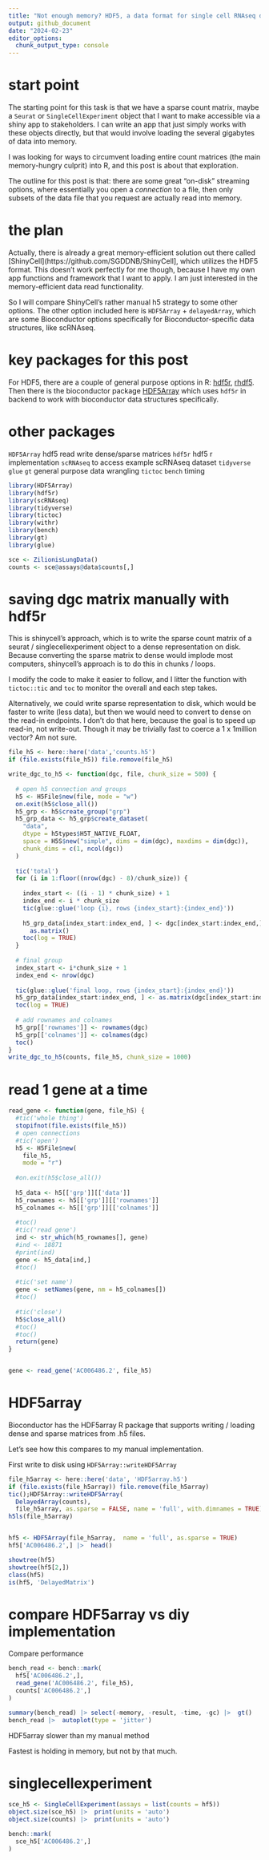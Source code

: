 ```yaml
---
title: "Not enough memory? HDF5, a data format for single cell RNAseq data"
output: github_document
date: "2024-02-23"
editor_options: 
  chunk_output_type: console
---
```


# start point

The starting point for this task is that we have a sparse count matrix, maybe a `Seurat` or `SingleCellExperiment` object that I want to make accessible via a shiny app to stakeholders. I can write an app that just simply works with these objects directly, but that would involve loading the several gigabytes of data into memory.

I was looking for ways to circumvent loading entire count matrices (the main memory-hungry culprit) into R, and this post is about that exploration.

The outline for this post is that: there are some great "on-disk" streaming options, where essentially you open a *connection* to a file, then only subsets of the data file that you request are actually read into memory. 

# the plan

Actually, there is already a great memory-efficient solution out there called [ShinyCell](https://github.com/SGDDNB/ShinyCell], which utilizes the HDF5 format. This doesn't work perfectly for me though, because I have my own app functions and framework that I want to apply. I am just interested in the memory-efficient data read functionality.

So I will compare ShinyCell's rather manual h5 strategy to some other options. The other option included here is `HDF5Array` + `delayedArray`, which are some Bioconductor options specifically for Bioconductor-specific data structures, like scRNAseq.

# key packages for this post

For HDF5, there are a couple of general purpose options in R: [hdf5r](https://cran.r-project.org/web/packages/hdf5r/index.html), [rhdf5](https://bioconductor.org/packages/release/bioc/html/rhdf5.html). Then there is the bioconductor package [HDF5Array](https://bioconductor.org/packages/release/bioc/html/HDF5Array.html) which uses `hdf5r` in backend to work with bioconductor data structures specifically.

# other packages

`HDF5Array` hdf5 read write dense/sparse matrices
`hdf5r` hdf5 r implementation
`scRNAseq` to access example scRNAseq dataset
`tidyverse` `glue` `gt` general purpose data wrangling
`tictoc` `bench` timing

```r
library(HDF5Array)
library(hdf5r)
library(scRNAseq)
library(tidyverse)
library(tictoc)
library(withr)
library(bench)
library(gt)
library(glue)
```

```r
sce <- ZilionisLungData()
counts <- sce@assays@data$counts[,]
```

# saving dgc matrix manually with hdf5r

This is shinycell's approach, which is to write the sparse count matrix of a seurat / singlecellexperiment object to a dense representation on disk. Because converting the sparse matrix to dense would implode most computers, shinycell's approach is to do this in chunks / loops. 

I modify the code to make it easier to follow, and I litter the function with `tictoc::tic` and `toc` to monitor the overall and each step takes.

Alternatively, we could write sparse representation to disk, which would be faster to write (less data), but then we would need to convert to dense on the read-in endpoints. I don't do that here, because the goal is to speed up read-in, not write-out. Though it may be trivially fast to coerce a 1 x 1million vector? Am not sure.


```r
file_h5 <- here::here('data','counts.h5')
if (file.exists(file_h5)) file.remove(file_h5)

write_dgc_to_h5 <- function(dgc, file, chunk_size = 500) {
  
  # open h5 connection and groups
  h5 <- H5File$new(file, mode = "w")
  on.exit(h5$close_all())
  h5_grp <- h5$create_group("grp")
  h5_grp_data <- h5_grp$create_dataset(
    "data",  
    dtype = h5types$H5T_NATIVE_FLOAT,
    space = H5S$new("simple", dims = dim(dgc), maxdims = dim(dgc)),
    chunk_dims = c(1, ncol(dgc))
  )
  
  tic('total')
  for (i in 1:floor((nrow(dgc) - 8)/chunk_size)) {
    
    index_start <- ((i - 1) * chunk_size) + 1
    index_end <- i * chunk_size
    tic(glue::glue('loop {i}, rows {index_start}:{index_end}'))
    
    h5_grp_data[index_start:index_end, ] <- dgc[index_start:index_end,] |> 
      as.matrix()
    toc(log = TRUE)
  }
  
  # final group
  index_start <- i*chunk_size + 1
  index_end <- nrow(dgc)
  
  tic(glue::glue('final loop, rows {index_start}:{index_end}'))
  h5_grp_data[index_start:index_end, ] <- as.matrix(dgc[index_start:index_end, ])
  toc(log = TRUE)
  
  # add rownames and colnames
  h5_grp[['rownames']] <- rownames(dgc)
  h5_grp[['colnames']] <- colnames(dgc)
  toc()
}
write_dgc_to_h5(counts, file_h5, chunk_size = 1000)
```

# read 1 gene at a time

```r
read_gene <- function(gene, file_h5) {
  #tic('whole thing')
  stopifnot(file.exists(file_h5))
  # open connections
  #tic('open')
  h5 <- H5File$new(
    file_h5, 
    mode = "r")
  
  #on.exit(h5$close_all())
  
  h5_data <- h5[['grp']][['data']]
  h5_rownames <- h5[['grp']][['rownames']]
  h5_colnames <- h5[['grp']][['colnames']]
  
  #toc()
  #tic('read gene')
  ind <- str_which(h5_rownames[], gene)
  #ind <- 18871
  #print(ind)
  gene <- h5_data[ind,]
  #toc()
  
  #tic('set name')
  gene <- setNames(gene, nm = h5_colnames[])
  #toc()
  
  #tic('close')
  h5$close_all()
  #toc()
  #toc()
  return(gene) 
}


gene <- read_gene('AC006486.2', file_h5)
```

# HDF5array

Bioconductor has the HDF5array R package that supports writing / loading dense and sparse matrices from .h5 files.

Let's see how this compares to my manual implementation.

First write to disk using `HDF5Array::writeHDF5Array`

```r
file_h5array <- here::here('data', 'HDF5array.h5')
if (file.exists(file_h5array)) file.remove(file_h5array)
tic();HDF5Array::writeHDF5Array(
  DelayedArray(counts), 
  file_h5array, as.sparse = FALSE, name = 'full', with.dimnames = TRUE);toc()
h5ls(file_h5array)


hf5 <- HDF5Array(file_h5array,  name = 'full', as.sparse = TRUE)
hf5['AC006486.2',] |>  head()

showtree(hf5)
showtree(hf5[2,])
class(hf5)
is(hf5, 'DelayedMatrix')
```


# compare HDF5array vs diy implementation

Compare performance

```r
bench_read <- bench::mark(
  hf5['AC006486.2',],
  read_gene('AC006486.2', file_h5),
  counts['AC006486.2',]
)  

summary(bench_read) |> select(-memory, -result, -time, -gc) |>  gt()
bench_read |>  autoplot(type = 'jitter')
```

HDF5array slower than my manual method

Fastest is holding in memory, but not by that much.

# singlecellexperiment

```r
sce_h5 <- SingleCellExperiment(assays = list(counts = hf5))
object.size(sce_h5) |>  print(units = 'auto')
object.size(counts) |>  print(units = 'auto')

bench::mark(
  sce_h5['AC006486.2',]
)
```






